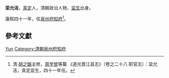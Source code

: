 '''梁允洁'''，[[真定|真定]]人，清朝政治人物、[[监生|监生]]出身。

康熙四十一年，任[[泉州府|泉州府]][[知府|知府]]<ref>清·[[胡之鋘|胡之鋘]]主修，[[周学曾|周学曾]]等纂 《道光晋江县志》（卷之二十八·职官志）：梁允洁，真定监生，四十一年任。</ref>。

== 參考文獻 ==
{{reflist}}
{{start box}}
{{s-off}}
{{s-before|[[李大章_(清朝)|李大章]]}}
{{s-title|[[泉州府|泉州府]][[知府|知府]]|[[康熙|康熙]]四十一─四十五年<br />（1702－1706年）}}
{{s-after|[[时腾蛟|时腾蛟]]}}
{{end box}}
{{清朝人物小作品}}

{{Authority control}}

[[Category:梁姓|Yun]]
[[Category:清朝泉州府知府|Category:清朝泉州府知府]]